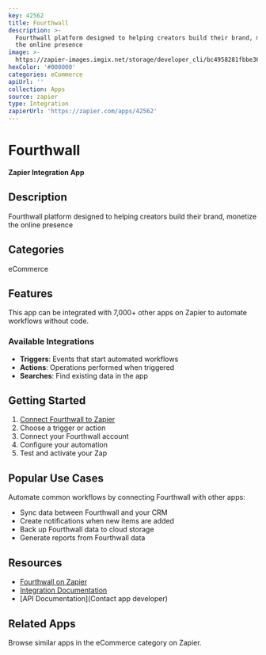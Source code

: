 ```yaml
---
key: 42562
title: Fourthwall
description: >-
  Fourthwall platform designed to helping creators build their brand, monetize
  the online presence
image: >-
  https://zapier-images.imgix.net/storage/developer_cli/bc4958281fbbe363f4fb5371791d0a74_2.png?auto=format%2Ccompress&ixlib=python-3.0.0&q=50
hexColor: '#000000'
categories: eCommerce
apiUrl: ''
collection: Apps
source: zapier
type: Integration
zapierUrl: 'https://zapier.com/apps/42562'
---
```

# Fourthwall

**Zapier Integration App**

## Description

Fourthwall platform designed to helping creators build their brand, monetize the online presence

## Categories

eCommerce

## Features

This app can be integrated with 7,000+ other apps on Zapier to automate workflows without code.

### Available Integrations

- **Triggers**: Events that start automated workflows
- **Actions**: Operations performed when triggered
- **Searches**: Find existing data in the app

## Getting Started

1. [Connect Fourthwall to Zapier](https://zapier.com/apps/42562)
2. Choose a trigger or action
3. Connect your Fourthwall account
4. Configure your automation
5. Test and activate your Zap

## Popular Use Cases

Automate common workflows by connecting Fourthwall with other apps:

- Sync data between Fourthwall and your CRM
- Create notifications when new items are added
- Back up Fourthwall data to cloud storage
- Generate reports from Fourthwall data

## Resources

- [Fourthwall on Zapier](https://zapier.com/apps/42562)
- [Integration Documentation](https://zapier.com/apps/42562/integrations)
- [API Documentation](Contact app developer)

## Related Apps

Browse similar apps in the eCommerce category on Zapier.
